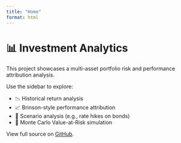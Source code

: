 ```yaml
---
title: "Home"
format: html
---
```


# 📊 Investment Analytics

This project showcases a multi-asset portfolio risk and performance attribution analysis.

Use the sidebar to explore:

- 📉 Historical return analysis
- 📈 Brinson-style performance attribution
- 🧮 Scenario analysis (e.g., rate hikes on bonds)
- 🧪 Monte Carlo Value-at-Risk simulation

View full source on [GitHub](https://github.com/ruchimal3586/investment-analytics).
